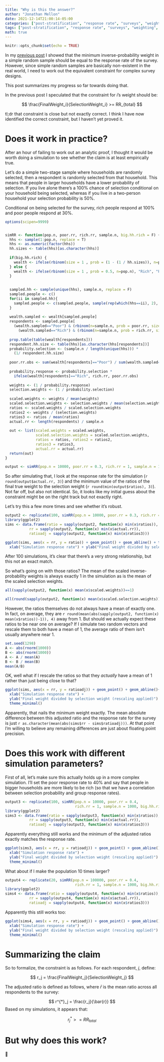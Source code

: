 ```yaml
---
title: "Why is this the answer?"
author: "Jonathan Mellon"
date: 2021-12-14T21:00:14-05:00
categories: ["post-stratification", "response rate", "surveys", "weighting", "raking"]
tags: ["post-stratification", "response rate", "surveys", "weighting", "raking", "stream of consciousness"]
math: true
---
```


```r
knitr::opts_chunk$set(echo = TRUE)
```

In my [previous post](https://www.filedrawer.blog/post/minimum-post-strat-weight-is-response-rate/) I showed that the minimum inverse-probability weight in a simple random sample should be equal to the response rate of the survey. However, since simple random samples are basically non-existent in the real world, I need to work out the equivalent constraint for complex survey designs.

This post summarizes my progress so far towards doing that. 

In the previous post I speculated that the constraint for $i$'s weight should be:

$$
\frac{FinalWeight_i}{SelectionWeight_i} >= RR_{total}
$$

tl;dr that constraint is close but not exactly correct. I think I have now identified the correct constraint, but I haven't yet proved it. 

# Does it work in practice?

After an hour of failing to work out an analytic proof, I thought it would be worth doing a simulation to see whether the claim is at least empirically true.

Let's do a simple two-stage sample where households are randomly selected, then a respondent is randomly selected from that household.  This means that people in larger households have a lower probability of selection. If you live alone there's a 100% chance of selection conditional on your household being selected, whereas if you live in a two-person household your selection probability is 50%.

Conditional on being selected for the survey, rich people respond at 100% and poor people respond at 30%. 

```r
options(scipen=9999)


simRR <- function(pop.n, poor.rr, rich.rr, sample.n, big.hh.rich = F) {
  hhs <- sample(1:pop.n, replace = T)
  hhs <- as.numeric(factor(hhs))
  hh.sizes <- table(hhs)[as.character(hhs)]
  
  if(big.hh.rich) {
    wealth <- ifelse(rbinom(size = 1 , prob = (1 - (1 / hh.sizes)), n=pop.n), "Rich", "Poor")
  } else {
    wealth <- ifelse(rbinom(size = 1 , prob = 0.5, n=pop.n), "Rich", "Poor")
  }
  
  
  sampled.hh <- sample(unique(hhs), sample.n, replace = F)
  sampled.people <- c()
  for(ii in sampled.hh){
    sampled.people <- c(sampled.people, sample(rep(which(hhs==ii), 2), 1))
  }
  
  wealth.sampled <- wealth[sampled.people]
  respondents <- sampled.people[
    (wealth.sampled=="Poor") & (rbinom(n=sample.n, prob = poor.rr, size = 1)==1) | 
      (wealth.sampled=="Rich") & (rbinom(n=sample.n, prob = rich.rr, size = 1)==1)]
  
  prop.table(table(wealth[respondents]))
  respondent.hh.size <- table(hhs)[as.character(hhs[respondents])]
  probability.selection <- (sample.n / length(unique(hhs))) * 
    (1/ respondent.hh.size)
  
  poor.rr.obs <- sum(wealth[respondents]=="Poor") / sum(wealth.sampled=="Poor")
  
  probability.response <- probability.selection * 
    ifelse(wealth[respondents]=="Rich", rich.rr, poor.rr.obs)
  
  weights <- (1 / probability.response)
  selection.weights <- (1 / probability.selection)
  
  scaled.weights <- weights / mean(weights)
  scaled.selection.weights <- selection.weights / mean(selection.weights)
  ratios <- scaled.weights / scaled.selection.weights
  ratios2 <- weights / (selection.weights) 
  ratios3 <- ratios / mean(ratios)
  actual.rr <- length(respondents) / sample.n
  
  out <- list(scaled.weights = scaled.weights, 
              scaled.selection.weights = scaled.selection.weights, 
              ratios = ratios, ratios2 = ratios2,
              ratios3 = ratios3,
              actual.rr = actual.rr)
  return(out)
}

output <- simRR(pop.n = 10000, poor.rr = 0.3, rich.rr = 1, sample.n = 1000, big.hh.rich = F)
```

So after simulating that, I look at the response rate for the simulation (`r round(output$actual.rr, 3)`) and the minimum value of the ratios of the final true weight to the selection weight (`r round(min(output$ratios), 3)`). Not far off, but also not identical. So, it looks like my initial guess about the constraint might be on the right track but not exactly right. 

Let's try this a few more times and see whether it's robust. 

```r
output2 <- replicate(100, simRR(pop.n = 10000, poor.rr = 0.3, rich.rr = 1, sample.n = 1000, big.hh.rich = F), simplify = F)
library(ggplot2)
sims <- data.frame(ratio = sapply(output2, function(x) min(x$ratios)), 
           rr = sapply(output2, function(x) min(x$actual.rr)),
           ratioadj = sapply(output2, function(x) min(x$ratios3)))

ggplot(sims, aes(x = rr, y = ratio)) + geom_point() + geom_abline() + theme_minimal()+ 
  xlab("Simulation response rate") + ylab("Final weight divided by selection weight")

```

After 100 simulations, it's clear that there's a very strong relationship, but this not an exact match.

So what's going on with those ratios? The mean of the scaled inverse-probability weights is always exactly 1 in the simulation as is the mean of the scaled selection weights.

```r
all(sapply(output2, function(x) mean(x$scaled.weights))==1)
```

```r
all(round(sapply(output2, function(x) mean(x$scaled.selection.weights)), 10)==1)
```

However, the ratios themselves do not always have a mean of exactly one. In fact, on average, they are `r round(mean(abs(sapply(output2, function(x) mean(x$ratios))-1)), 4)` away from 1. But should we actually expect these ratios to be near one on average? If I simulate two random vectors and rescale them to both have a mean of 1, the average ratio of them isn't usually anywhere near 1.

```r
set.seed(1298)
A <- abs(rnorm(1000))
B <- abs(rnorm(1000))
A <- A / mean(A)
B <- B / mean(B)
mean(A/B)
```

OK, well what if I rescale the ratios so that they *actually* have a mean of 1 rather than just being close to that? 

```r
ggplot(sims, aes(x = rr, y = ratioadj)) + geom_point() + geom_abline()+ 
  xlab("Simulation response rate") + 
  ylab("Final weight divided by selection weight (rescaling applied)") + 
  theme_minimal()
```

Apparently, that nails the minimum weight exactly. The mean absolute difference between this adjusted ratio and the response rate for the survey is just `r as.character(mean(abs(sims$rr - sims$ratioadj)))`. At that point I'm willing to believe any remaining differences are just about floating point precision.

# Does this work with different simulation parameters?

First of all, let's make sure this actually holds up in a more complex simulation. I'll set the poor response rate to 40% and say that people in bigger households are more likely to be rich (so that we have a correlation between selection probability and group response rates). 

```r
output3 <- replicate(100, simRR(pop.n = 10000, poor.rr = 0.4, 
                                rich.rr = 1, sample.n = 1000, big.hh.rich = T), simplify = F)
library(ggplot2)
sims3 <- data.frame(ratio = sapply(output3, function(x) min(x$ratios)), 
           rr = sapply(output3, function(x) min(x$actual.rr)),
           ratioadj = sapply(output3, function(x) min(x$ratios3)))
```

Apparently everything still works and the minimum of the adjusted ratios exactly matches the response rate. 

```r
ggplot(sims3, aes(x = rr, y = ratioadj)) + geom_point() + geom_abline()+ 
  xlab("Simulation response rate") + 
  ylab("Final weight divided by selection weight (rescaling applied)") + 
  theme_minimal()
```

What about if I make the population 10 times larger? 

```r
output4 <- replicate(20, simRR(pop.n = 100000, poor.rr = 0.4, 
                                rich.rr = 1, sample.n = 1000, big.hh.rich = T), simplify = F)
library(ggplot2)
sims4 <- data.frame(ratio = sapply(output4, function(x) min(x$ratios)), 
           rr = sapply(output4, function(x) min(x$actual.rr)),
           ratioadj = sapply(output4, function(x) min(x$ratios3)))
```

Apparently this still works too:

```r
ggplot(sims4, aes(x = rr, y = ratioadj)) + geom_point() + geom_abline()+ 
  xlab("Simulation response rate") + 
  ylab("Final weight divided by selection weight (rescaling applied)") + 
  theme_minimal()
```

# Summarizing the claim

So to formalize, the constraint is as follows. For each respondent, $j$, define:

$$
r_j = \frac{FinalWeight_j}{SelectionWeight_j}
$$

The adjusted ratio is defined as follows, where $\bar{r}$ is the mean ratio across all respondents to the survey:

$$
r^{*}_j = \frac{r_j}{\bar{r}}
$$
Based on my simulations, it appears that:

$$
r^{*}_{j}>= RR_{total}
$$

# But why does this work?

🤷


